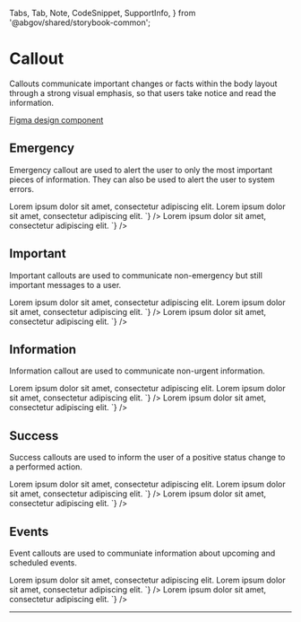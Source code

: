   Tabs,
  Tab,
  Note,
  CodeSnippet,
  SupportInfo,
} from '@abgov/shared/storybook-common';

<Meta title="Components/Callout" />

# Callout

Callouts communicate important changes or facts within the body layout through a strong visual emphasis,
so that users take notice and read the information.

[Figma design component](https://www.figma.com/file/3pb2IK8s2QUqWieH79KdN7/Components---DIO-DS?node-id=434%3A14140)

## Emergency

Emergency callout are used to alert the user to only the most important pieces of information.
They can also be used to alert the user to system errors.

<GoACallout type="emergency" title="Emergency callout">
  Lorem ipsum dolor sit amet, consectetur adipiscing elit.
</GoACallout>

<Tabs>
  <Tab label="Web Component" hidden={true}>
    <CodeSnippet
      lang="html"
      code={`
      <goa-callout type="emergency" title="Emergency callout">
        Lorem ipsum dolor sit amet, consectetur adipiscing elit.
      </goa-callout>
    `}
    />
  </Tab>
  <Tab label="Angular">
    <CodeSnippet
      lang="html"
      code={`
      <goa-callout type="emergency" title="Emergency callout">
        Lorem ipsum dolor sit amet, consectetur adipiscing elit.
      </goa-callout>
    `}
    />
  </Tab>
  <Tab label="React">
    <CodeSnippet
      lang="jsx"
      code={`
      <GoACallout type="emergency" title="Emergency callout">
        Lorem ipsum dolor sit amet, consectetur adipiscing elit.
      </GoACallout>
    `}
    />
  </Tab>
</Tabs>

## Important

Important callouts are used to communicate non-emergency but still important messages to a user.

<GoACallout type="important" title="Important callout">
  Lorem ipsum dolor sit amet, consectetur adipiscing elit.
</GoACallout>

<Tabs>
  <Tab label="Web Component" hidden={true}>
    <CodeSnippet
      lang="html"
      code={`
      <goa-callout type="important" title="Important callout">
        Lorem ipsum dolor sit amet, consectetur adipiscing elit.
      </goa-callout>
    `}
    />
  </Tab>
  <Tab label="Angular">
    <CodeSnippet
      lang="html"
      code={`
      <goa-callout type="important" title="Important callout">
        Lorem ipsum dolor sit amet, consectetur adipiscing elit.
      </goa-callout>
    `}
    />
  </Tab>
  <Tab label="React">
    <CodeSnippet
      lang="jsx"
      code={`
      <GoACallout type="important" title="Important callout">
        Lorem ipsum dolor sit amet, consectetur adipiscing elit.
      </GoACallout>
    `}
    />
  </Tab>
</Tabs>

## Information

Information callout are used to communicate non-urgent information.

<GoACallout type="information" title="Information callout">
  Lorem ipsum dolor sit amet, consectetur adipiscing elit.
</GoACallout>

<Tabs>
  <Tab label="Web Component" hidden={true}>
    <CodeSnippet
      lang="html"
      code={`
      <goa-callout type="information" title="Information callout">
        Lorem ipsum dolor sit amet, consectetur adipiscing elit.
      </goa-callout>
    `}
    />
  </Tab>
  <Tab label="Angular">
    <CodeSnippet
      lang="html"
      code={`
      <goa-callout type="information" title="Information callout">
        Lorem ipsum dolor sit amet, consectetur adipiscing elit.
      </goa-callout>
    `}
    />
  </Tab>
  <Tab label="React">
    <CodeSnippet
      lang="jsx"
      code={`
      <GoACallout type="information" title="Information callout">
        Lorem ipsum dolor sit amet, consectetur adipiscing elit.
      </GoACallout>
    `}
    />
  </Tab>
</Tabs>

## Success

Success callouts are used to inform the user of a positive status change to a performed action.

<GoACallout type="success" title="Success callout">
  Lorem ipsum dolor sit amet, consectetur adipiscing elit.
</GoACallout>

<Tabs>
  <Tab label="Web Component" hidden={true}>
    <CodeSnippet
      lang="html"
      code={`
      <goa-callout type="success" title="Success callout">
        Lorem ipsum dolor sit amet, consectetur adipiscing elit.
      </goa-callout>
    `}
    />
  </Tab>
  <Tab label="Angular">
    <CodeSnippet
      lang="html"
      code={`
      <goa-callout type="success" title="Success callout">
        Lorem ipsum dolor sit amet, consectetur adipiscing elit.
      </goa-callout>
    `}
    />
  </Tab>
  <Tab label="React">
    <CodeSnippet
      lang="jsx"
      code={`
      <GoACallout type="success" title="Success callout">
        Lorem ipsum dolor sit amet, consectetur adipiscing elit.
      </GoACallout>
    `}
    />
  </Tab>
</Tabs>

## Events

Event callouts are used to communiate information about upcoming and scheduled events.

<GoACallout type="event" title="Event callout">
  Lorem ipsum dolor sit amet, consectetur adipiscing elit.
</GoACallout>

<Tabs>
  <Tab label="Web Component" hidden={true}>
    <CodeSnippet
      lang="html"
      code={`
      <goa-callout type="event" title="Event callout">
        Lorem ipsum dolor sit amet, consectetur adipiscing elit.
      </goa-callout>
    `}
    />
  </Tab>
  <Tab label="Angular">
    <CodeSnippet
      lang="html"
      code={`
      <goa-callout type="event" title="Event callout">
        Lorem ipsum dolor sit amet, consectetur adipiscing elit.
      </goa-callout>
    `}
    />
  </Tab>
  <Tab label="React">
    <CodeSnippet
      lang="jsx"
      code={`
      <GoACallout type="event" title="Event callout">
        Lorem ipsum dolor sit amet, consectetur adipiscing elit.
      </GoACallout>
    `}
    />
  </Tab>
</Tabs>

---

<SupportInfo />
